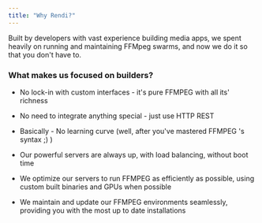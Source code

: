```yaml
---
title: "Why Rendi?"
---
```


Built by developers with vast experience building media apps, we spent heavily on running and maintaining FFMpeg swarms, and now we do it so that you don't have to.

### What makes us focused on builders?

* No lock-in with custom interfaces - it's pure FFMPEG with all its' richness

* No need to integrate anything special - just use HTTP REST

* Basically - No learning curve (well, after you've mastered FFMPEG 's syntax ;) )

* Our powerful servers are always up, with load balancing, without boot time

* We optimize our servers to run FFMPEG as efficiently as possible, using custom built binaries and GPUs when possible

* We maintain and update our FFMPEG environments seamlessly, providing you with the most up to date installations